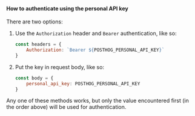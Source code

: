 
<ObtainPersonalAPIKey />

#### How to authenticate using the personal API key

There are two options:

1. Use the `Authorization` header and `Bearer` authentication, like so:
    ```js
    const headers = {
        Authorization: `Bearer ${POSTHOG_PERSONAL_API_KEY}`
    }
    ```
2. Put the key in request body, like so:
    ```js
    const body = {
        personal_api_key: POSTHOG_PERSONAL_API_KEY
    }
    ```

Any one of these methods works, but only the value encountered first (in the order above) will be used for authentication.
